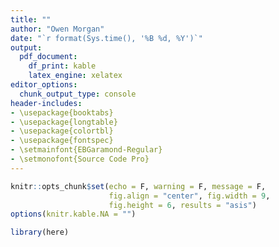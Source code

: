 ```yaml
---
title: ""
author: "Owen Morgan"
date: "`r format(Sys.time(), '%B %d, %Y')`"
output: 
  pdf_document:
    df_print: kable
    latex_engine: xelatex
editor_options:
  chunk_output_type: console
header-includes:
- \usepackage{booktabs}
- \usepackage{longtable}
- \usepackage{colortbl}
- \usepackage{fontspec}
- \setmainfont{EBGaramond-Regular}
- \setmonofont{Source Code Pro}
---
```


```r
knitr::opts_chunk$set(echo = F, warning = F, message = F,
                      fig.align = "center", fig.width = 9,
                      fig.height = 6, results = "asis")
options(knitr.kable.NA = "")
```

```r
library(here)
```


